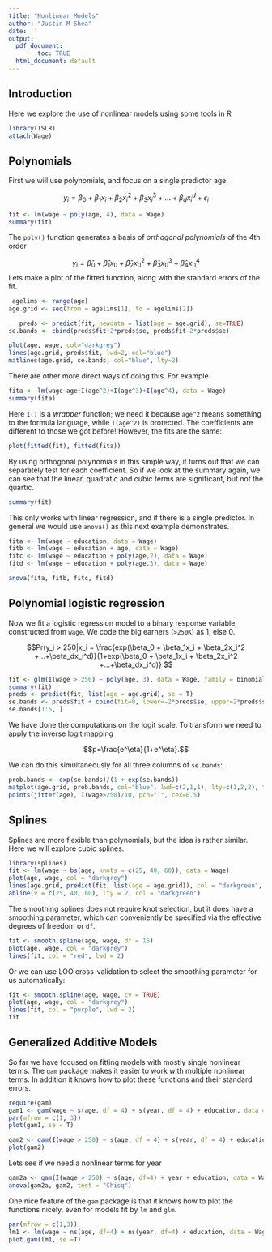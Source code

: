 ```yaml
---
title: "Nonlinear Models"
author: "Justin M Shea"
date: ''
output:
  pdf_document:
        toc: TRUE
  html_document: default
---
```


\newpage

## Introduction

Here we explore the use of nonlinear models using some tools in R

```r
library(ISLR)
attach(Wage)
```

## Polynomials

First we will use polynomials, and focus on a single predictor age:

$$ y_i = \beta_0 + \beta_1x_i + \beta_2x_i^2 + \beta_3x_i^3 +...+\beta_dx_i^d + \epsilon_i $$

```r
fit <- lm(wage ~ poly(age, 4), data = Wage)
summary(fit)
```

The `poly()` function generates a basis of *orthogonal polynomials* of the 4th order

$$ y_i = \hat\beta_0 + \hat\beta_1x_0 + \hat\beta_2x_0^2 + \hat\beta_3x_0^3 + \hat\beta_4x_0^4$$
Lets make a plot of the fitted function, along with the standard errors of the fit.

```r
 agelims <- range(age)
age.grid <- seq(from = agelims[1], to = agelims[2])

   preds <- predict(fit, newdata = list(age = age.grid), se=TRUE)
se.bands <- cbind(preds$fit+2*preds$se, preds$fit-2*preds$se)

plot(age, wage, col="darkgrey")
lines(age.grid, preds$fit, lwd=2, col="blue")
matlines(age.grid, se.bands, col="blue", lty=2)
```

There are other more direct ways of doing this. For example

```r
fita <- lm(wage~age+I(age^2)+I(age^3)+I(age^4), data = Wage)
summary(fita)
```

Here `I()` is a *wrapper* function; we need it because `age^2` means something to the formula language, 
while `I(age^2)` is protected.
The coefficients are different to those we got before! However, the fits are the same:

```r
plot(fitted(fit), fitted(fita))
```

By using orthogonal polynomials in this simple way, it turns out that we can separately test for each coefficient. So if we look at the summary again, we can see that the linear, quadratic and cubic terms are significant, but not the quartic.

```r
summary(fit)
```

This only works with linear regression, and if there is a single predictor. In general we would use `anova()`
as this next example demonstrates.

```r
fita <- lm(wage ~ education, data = Wage)
fitb <- lm(wage ~ education + age, data = Wage)
fitc <- lm(wage ~ education + poly(age,2), data = Wage)
fitd <- lm(wage ~ education + poly(age,3), data = Wage)

anova(fita, fitb, fitc, fitd)
```
\newpage

## Polynomial logistic regression

Now we fit a logistic regression model to a binary response variable, 
constructed from `wage`. We code the big earners (`>250K`) as 1, else 0.

$$Pr(y_i > 250|x_i = \frac{exp(\beta_0 + \beta_1x_i + \beta_2x_i^2 +...+\beta_dx_i^d)}{1+exp(\beta_0 + \beta_1x_i + \beta_2x_i^2 +...+\beta_dx_i^d)} $$

```r
fit <- glm(I(wage > 250) ~ poly(age, 3), data = Wage, family = binomial)
summary(fit)
preds <- predict(fit, list(age = age.grid), se = T)
se.bands <- preds$fit + cbind(fit=0, lower=-2*preds$se, upper=2*preds$se)
se.bands[1:5, ]
```

We have done the computations on the logit scale. To transform we need to apply the inverse logit mapping 

$$p=\frac{e^\eta}{1+e^\eta}.$$

We can do this simultaneously for all three columns of `se.bands`:

```r
prob.bands <- exp(se.bands)/(1 + exp(se.bands))
matplot(age.grid, prob.bands, col="blue", lwd=c(2,1,1), lty=c(1,2,2), type="l", ylim=c(0,0.1))
points(jitter(age), I(wage>250)/10, pch="|", cex=0.5)
```

\newpage

## Splines

Splines are more flexible than polynomials, but the idea is rather similar.
Here we will explore cubic splines.

```r
library(splines)
fit <- lm(wage ~ bs(age, knots = c(25, 40, 60)), data = Wage)
plot(age, wage, col = "darkgrey")
lines(age.grid, predict(fit, list(age = age.grid)), col = "darkgreen", lwd = 2)
abline(v = c(25, 40, 60), lty = 2, col = "darkgreen")
```

The smoothing splines does not require knot selection, but it does have a smoothing parameter, which can conveniently be specified via the effective degrees of freedom or `df`.

```r
fit <- smooth.spline(age, wage, df = 16)
plot(age, wage, col = "darkgrey")
lines(fit, col = "red", lwd = 2)
```

Or we can use LOO cross-validation to select the smoothing parameter for us automatically:

```r
fit <- smooth.spline(age, wage, cv = TRUE)
plot(age, wage, col = "darkgrey")
lines(fit, col = "purple", lwd = 2)
fit
```

## Generalized Additive Models

So far we have focused on fitting models with mostly single nonlinear terms.
The `gam` package makes it easier to work with multiple nonlinear terms. In addition it knows how to plot these functions and their standard errors.

```r
require(gam)
gam1 <- gam(wage ~ s(age, df = 4) + s(year, df = 4) + education, data = Wage)
par(mfrow = c(1, 3))
plot(gam1, se = T)

gam2 <- gam(I(wage > 250) ~ s(age, df = 4) + s(year, df = 4) + education, data = Wage, family = binomial)
plot(gam2)
```

Lets see if we need a nonlinear terms for year

```r
gam2a <- gam(I(wage > 250) ~ s(age, df=4) + year + education, data = Wage, family=binomial)
anova(gam2a, gam2, test = "Chisq")
```

One nice feature of the `gam` package is that it knows how to plot the functions nicely, even for models fit by `lm` and `glm`.

```r
par(mfrow = c(1,3))
lm1 <- lm(wage ~ ns(age, df=4) + ns(year, df=4) + education, data = Wage)
plot.gam(lm1, se =T)
```
